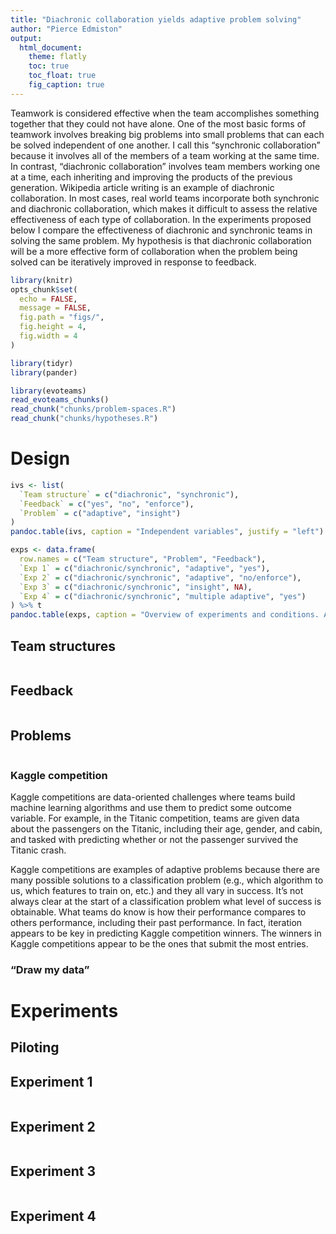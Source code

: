 ```yaml
---
title: "Diachronic collaboration yields adaptive problem solving"
author: "Pierce Edmiston"
output:
  html_document:
    theme: flatly
    toc: true
    toc_float: true
    fig_caption: true
---
```


Teamwork is considered effective when the team accomplishes something together that they could not have alone. One of the most basic forms of teamwork involves breaking big problems into small problems that can each be solved independent of one another. I call this "synchronic collaboration" because it involves all of the members of a team working at the same time. In contrast, "diachronic collaboration" involves team members working one at a time, each inheriting and improving the products of the previous generation. Wikipedia article writing is an example of diachronic collaboration. In most cases, real world teams incorporate both synchronic and diachronic collaboration, which makes it difficult to assess the relative effectiveness of each type of collaboration. In the experiments proposed below I compare the effectiveness of diachronic and synchronic teams in solving the same problem. My hypothesis is that diachronic collaboration will be a more effective form of collaboration when the problem being solved can be iteratively improved in response to feedback.

```r
library(knitr)
opts_chunk$set(
  echo = FALSE,
  message = FALSE,
  fig.path = "figs/",
  fig.height = 4,
  fig.width = 4
)

library(tidyr)
library(pander)
```

```r
library(evoteams)
read_evoteams_chunks()
read_chunk("chunks/problem-spaces.R")
read_chunk("chunks/hypotheses.R")
```

# Design

```r
ivs <- list(
  `Team structure` = c("diachronic", "synchronic"),
  `Feedback` = c("yes", "no", "enforce"),
  `Problem` = c("adaptive", "insight")
)
pandoc.table(ivs, caption = "Independent variables", justify = "left")

exps <- data.frame(
  row.names = c("Team structure", "Problem", "Feedback"),
  `Exp 1` = c("diachronic/synchronic", "adaptive", "yes"),
  `Exp 2` = c("diachronic/synchronic", "adaptive", "no/enforce"),
  `Exp 3` = c("diachronic/synchronic", "insight", NA),
  `Exp 4` = c("diachronic/synchronic", "multiple adaptive", "yes")
) %>% t
pandoc.table(exps, caption = "Overview of experiments and conditions. All manipulations are between team.", justify = "left", missing = "")
```

## Team structures

```r
```

## Feedback

```r
```

## Problems

```r
```

### Kaggle competition

Kaggle competitions are data-oriented challenges where teams build machine learning algorithms and use them to predict some outcome variable. For example, in the Titanic competition, teams are given data about the passengers on the Titanic, including their age, gender, and cabin, and tasked with predicting whether or not the passenger survived the Titanic crash.

Kaggle competitions are examples of adaptive problems because there are many possible solutions to a classification problem (e.g., which algorithm to us, which features to train on, etc.) and they all vary in success. It's not always clear at the start of a classification problem what level of success is obtainable. What teams do know is how their performance compares to others performance, including their past performance. In fact, iteration appears to be key in predicting Kaggle competition winners. The winners in Kaggle competitions appear to be the ones that submit the most entries.

### "Draw my data"

# Experiments

## Piloting

## Experiment 1

```r
```

## Experiment 2

```r
```

## Experiment 3

```r
```

## Experiment 4

```r
```

```r
```

